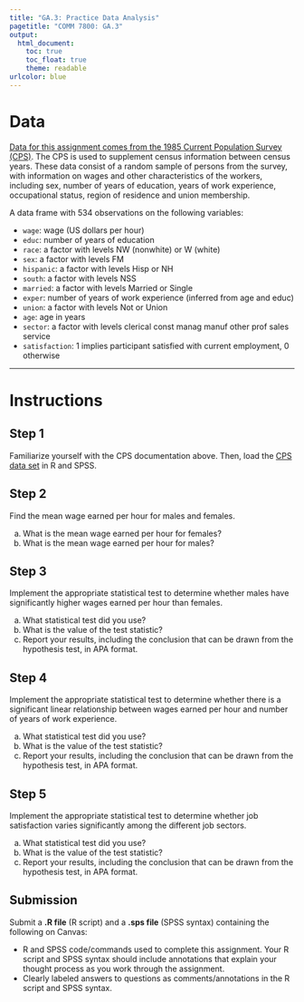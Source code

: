 ```yaml
---
title: "GA.3: Practice Data Analysis"
pagetitle: "COMM 7800: GA.3"
output:
  html_document:
    toc: true
    toc_float: true
    theme: readable
urlcolor: blue
---
```


# Data
[Data for this assignment comes from the 1985 Current Population Survey (CPS)](https://utah.instructure.com/files/117594329/download?download_frd=1).
The CPS is used to supplement census information between census years. These
data consist of a random sample of persons from the survey, with information
on wages and other characteristics of the workers, including sex, number of
years of education, years of work experience, occupational status, region of
residence and union membership.

A data frame with 534 observations on the following variables:

* `wage`: wage (US dollars per hour)
*	`educ`: number of years of education
*	`race`: a factor with levels NW (nonwhite) or W (white)
*	`sex`: a factor with levels FM
*	`hispanic`: a factor with levels Hisp or NH
*	`south`: a factor with levels NSS
*	`married`: a factor with levels Married or Single
*	`exper`: number of years of work experience (inferred from age and educ)
*	`union`: a factor with levels Not or Union
*	`age`: age in years
*	`sector`: a factor with levels clerical const manag manuf other prof sales
service
*	`satisfaction`: 1 implies participant satisfied with current employment, 0
otherwise

---

# Instructions

## Step 1
Familiarize yourself with the CPS documentation above. Then, load the [CPS data set](https://utah.instructure.com/files/108105224/download?download_frd=1) in R and SPSS.


## Step 2
Find the mean wage earned per hour for males and females.

a. What is the mean wage earned per hour for females?
b. What is the mean wage earned per hour for males?
 

## Step 3
Implement the appropriate statistical test to determine whether males have
significantly higher wages earned per hour than females.

a. What statistical test did you use?
b. What is the value of the test statistic? 
c. Report your results, including the conclusion that can be drawn from the hypothesis test, in APA format. 


## Step 4
Implement the appropriate statistical test to determine whether there is a
significant linear relationship between wages earned per hour and number of
years of work experience.

a. What statistical test did you use?
b. What is the value of the test statistic?
c. Report your results, including the conclusion that can be drawn from the hypothesis test, in APA format.


## Step 5
Implement the appropriate statistical test to determine whether job
satisfaction varies significantly among the different job sectors.

a. What statistical test did you use? 
b. What is the value of the test statistic?
c. Report your results, including the conclusion that can be drawn from the hypothesis test, in APA format.


## Submission
Submit a **.R file** (R script) and a **.sps file** (SPSS syntax) containing the following on Canvas:

- R and SPSS code/commands used to complete this assignment. Your R script and SPSS syntax should include annotations that explain your thought process as you work through the assignment.
- Clearly labeled answers to questions as comments/annotations in the R script and SPSS syntax.
